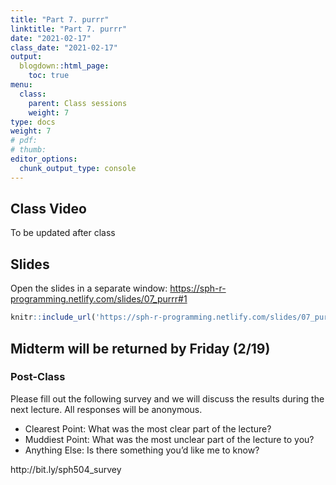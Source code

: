 ```yaml
---
title: "Part 7. purrr"
linktitle: "Part 7. purrr"
date: "2021-02-17"
class_date: "2021-02-17"
output:
  blogdown::html_page:
    toc: true
menu:
  class:
    parent: Class sessions
    weight: 7
type: docs
weight: 7
# pdf: 
# thumb: 
editor_options: 
  chunk_output_type: console
---
```


## Class Video

To be updated after class

## Slides

Open the slides in a separate window: <a href="https://sph-r-programming.netlify.com/slides/07_purrr#1" target="_blank">https://sph-r-programming.netlify.com/slides/07_purrr#1</a>

```r
knitr::include_url('https://sph-r-programming.netlify.com/slides/07_purrr#1')
```

## Midterm will be returned by Friday (2/19)


### Post-Class

Please fill out the following survey and we will discuss the results during the next lecture. All responses will be anonymous.

- Clearest Point: What was the most clear part of the lecture?
- Muddiest Point: What was the most unclear part of the lecture to you?
- Anything Else: Is there something you'd like me to know?

http://bit.ly/sph504_survey

